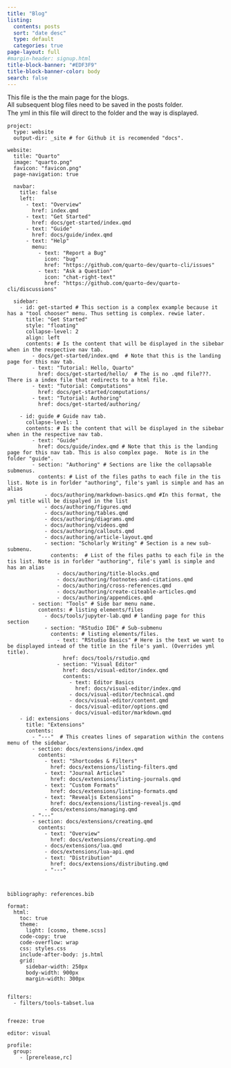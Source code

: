 ```yaml
---
title: "Blog"
listing:
  contents: posts
  sort: "date desc"
  type: default
  categories: true
page-layout: full
#margin-header: signup.html
title-block-banner: "#EDF3F9"
title-block-banner-color: body
search: false
---
```


This file is the the main page for the blogs.\
All subsequent blog files need to be saved in the posts folder.\
The yml in this file will direct to the folder and the way is displayed.　

```{eval=FALSE engine.opts="yml"}
project:
  type: website
  output-dir: _site # for Github it is recomended "docs".  

website:
  title: "Quarto"
  image: "quarto.png"
  favicon: "favicon.png"
  page-navigation: true

  navbar:
    title: false
    left:
      - text: "Overview"
        href: index.qmd
      - text: "Get Started"
        href: docs/get-started/index.qmd
      - text: "Guide"
        href: docs/guide/index.qmd
      - text: "Help"
        menu:
          - text: "Report a Bug"
            icon: "bug"
            href: "https://github.com/quarto-dev/quarto-cli/issues"
          - text: "Ask a Question"
            icon: "chat-right-text"
            href: "https://github.com/quarto-dev/quarto-cli/discussions"

  sidebar:
    - id: get-started # This section is a complex example because it has a "tool chooser" menu. Thus setting is complex. rewie later. 
      title: "Get Started"
      style: "floating"
      collapse-level: 2
      align: left
      contents: # Is the content that will be displayed in the sibebar when in the respective nav tab. 
        - docs/get-started/index.qmd  # Note that this is the landing page for this nav tab.
        - text: "Tutorial: Hello, Quarto"
          href: docs/get-started/hello/  # The is no .qmd file???. There is a index file that redirects to a html file.  
        - text: "Tutorial: Computations"
          href: docs/get-started/computations/
        - text: "Tutorial: Authoring"
          href: docs/get-started/authoring/

    - id: guide # Guide nav tab. 
      collapse-level: 1
      contents: # Is the content that will be displayed in the sibebar when in the respective nav tab. 
        - text: "Guide"
          href: docs/guide/index.qmd # Note that this is the landing page for this nav tab. This is also complex page.  Note is in the folder "guide".  
        - section: "Authoring" # Sections are like the collapsable submenus.  
          contents: # List of the files paths to each file in the tis list. Note is in forlder "authoring", file's yaml is simple and has an alias 
            - docs/authoring/markdown-basics.qmd #In this format, the yml title will be dispalyed in the list
            - docs/authoring/figures.qmd
            - docs/authoring/tables.qmd
            - docs/authoring/diagrams.qmd
            - docs/authoring/videos.qmd
            - docs/authoring/callouts.qmd
            - docs/authoring/article-layout.qmd
            - section: "Scholarly Writing" # Section is a new sub-submenu.  
              contents:  # List of the files paths to each file in the tis list. Note is in forlder "authoring", file's yaml is simple and has an alias
                - docs/authoring/title-blocks.qmd
                - docs/authoring/footnotes-and-citations.qmd
                - docs/authoring/cross-references.qmd
                - docs/authoring/create-citeable-articles.qmd
                - docs/authoring/appendices.qmd
        - section: "Tools" # Side bar menu name.
          contents: # listing elements/files
            - docs/tools/jupyter-lab.qmd # landing page for this section
            - section: "RStudio IDE" # Sub-submenu
              contents: # listing elements/files.
                - text: "RStudio Basics" # Here is the text we want to be displayed intead of the title in the file's yaml. (Overrides yml title).  
                  href: docs/tools/rstudio.qmd
                - section: "Visual Editor"
                  href: docs/visual-editor/index.qmd
                  contents:
                    - text: Editor Basics
                      href: docs/visual-editor/index.qmd
                    - docs/visual-editor/technical.qmd
                    - docs/visual-editor/content.qmd
                    - docs/visual-editor/options.qmd
                    - docs/visual-editor/markdown.qmd
    - id: extensions
      title: "Extensions"
      contents:
        - "---"  # This creates lines of separation within the contens menu of the sidebar.   
        - section: docs/extensions/index.qmd
          contents: 
            - text: "Shortcodes & Filters"
              href: docs/extensions/listing-filters.qmd
            - text: "Journal Articles"
              href: docs/extensions/listing-journals.qmd
            - text: "Custom Formats"
              href: docs/extensions/listing-formats.qmd
            - text: "Revealjs Extensions"
              href: docs/extensions/listing-revealjs.qmd
            - docs/extensions/managing.qmd
        - "---"
        - section: docs/extensions/creating.qmd
          contents:
            - text: "Overview"
              href: docs/extensions/creating.qmd
            - docs/extensions/lua.qmd
            - docs/extensions/lua-api.qmd
            - text: "Distribution"
              href: docs/extensions/distributing.qmd
            - "---"

 

bibliography: references.bib

format:
  html:
    toc: true
    theme:
      light: [cosmo, theme.scss]
    code-copy: true
    code-overflow: wrap
    css: styles.css
    include-after-body: js.html
    grid:
      sidebar-width: 250px
      body-width: 900px
      margin-width: 300px


filters:
  - filters/tools-tabset.lua


freeze: true

editor: visual

profile:
  group: 
    - [prerelease,rc]

```
